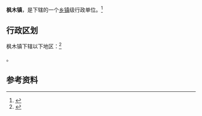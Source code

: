 {{中国乡级行政区|46/90/22/102/000}}

'''枫木镇'''，是{{PRC admin/fullname|46/90/22/102/000|3}}下辖的一个[[乡镇|乡镇]]级行政单位。<ref>{{PRC admin/ref sgc|{{PRC admin/parent|46/90/22/102/000}}}}</ref>

== 行政区划 ==

枫木镇下辖以下地区：<ref>{{PRC admin/ref sgc|46/90/22/102/000}}</ref>

{{PRC admin/children|46/90/22/102/000}}。

== 参考资料 ==

{{reflist}}

{{行政区划小作品}}
{{PRC admin/navcat|46/90/22/102/000}}